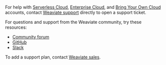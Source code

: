 For help with [Serverless Cloud](/wcs#serverless-cloud), [Enterprise Cloud](/wcs#weaviate-enterprise-cloud), and [Bring Your Own Cloud](/wcs#bring-your-own-cloud) accounts, contact [Weaviate support](mailto:support@weaviate.io) directly to open a support ticket.

For questions and support from the Weaviate community, try these resources:

- [Community forum](https://forum.weaviate.io)
- [GitHub](https://github.com/weaviate/weaviate)
- [Slack](https://weaviate.io/slack)

To add a support plan, contact [Weaviate sales](https://weaviate.io/pricing#contact-sales).
